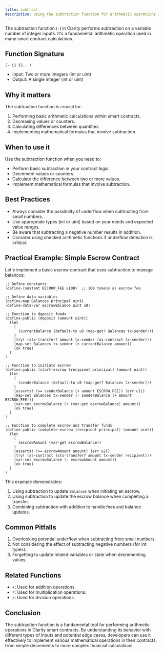 ```yaml
---
title: subtract
description: Using the subtraction function for arithmetic operations in Clarity smart contracts.
---
```


The subtraction function (`-`) in Clarity performs subtraction on a variable number of integer inputs. It's a fundamental arithmetic operation used in many smart contract calculations.

## Function Signature

```clarity
(- i1 i2...)
```

- Input: Two or more integers (int or uint)
- Output: A single integer (int or uint)

## Why it matters

The subtraction function is crucial for:

1. Performing basic arithmetic calculations within smart contracts.
2. Decreasing values or counters.
3. Calculating differences between quantities.
4. Implementing mathematical formulas that involve subtraction.

## When to use it

Use the subtraction function when you need to:

- Perform basic subtraction in your contract logic.
- Decrement values or counters.
- Calculate the difference between two or more values.
- Implement mathematical formulas that involve subtraction.

## Best Practices

- Always consider the possibility of underflow when subtracting from small numbers.
- Use appropriate types (int or uint) based on your needs and expected value ranges.
- Be aware that subtracting a negative number results in addition.
- Consider using checked arithmetic functions if underflow detection is critical.

## Practical Example: Simple Escrow Contract

Let's implement a basic escrow contract that uses subtraction to manage balances:

```clarity
;; Define constants
(define-constant ESCROW_FEE u100)  ;; 100 tokens as escrow fee

;; Define data variables
(define-map Balances principal uint)
(define-data-var escrowBalance uint u0)

;; Function to deposit funds
(define-public (deposit (amount uint))
  (let
    (
      (currentBalance (default-to u0 (map-get? Balances tx-sender)))
    )
    (try! (stx-transfer? amount tx-sender (as-contract tx-sender)))
    (map-set Balances tx-sender (+ currentBalance amount))
    (ok true)
  )
)

;; Function to initiate escrow
(define-public (start-escrow (recipient principal) (amount uint))
  (let
    (
      (senderBalance (default-to u0 (map-get? Balances tx-sender)))
    )
    (asserts! (>= senderBalance (+ amount ESCROW_FEE)) (err u1))
    (map-set Balances tx-sender (- senderBalance (+ amount ESCROW_FEE)))
    (var-set escrowBalance (+ (var-get escrowBalance) amount))
    (ok true)
  )
)

;; Function to complete escrow and transfer funds
(define-public (complete-escrow (recipient principal) (amount uint))
  (let
    (
      (escrowAmount (var-get escrowBalance))
    )
    (asserts! (>= escrowAmount amount) (err u2))
    (try! (as-contract (stx-transfer? amount tx-sender recipient)))
    (var-set escrowBalance (- escrowAmount amount))
    (ok true)
  )
)
```

This example demonstrates:
1. Using subtraction to update `Balances` when initiating an escrow.
2. Using subtraction to update the escrow balance when completing a transfer.
3. Combining subtraction with addition to handle fees and balance updates.

## Common Pitfalls

1. Overlooking potential underflow when subtracting from small numbers.
2. Not considering the effect of subtracting negative numbers (for int types).
3. Forgetting to update related variables or state when decrementing values.

## Related Functions

- `+`: Used for addition operations.
- `*`: Used for multiplication operations.
- `/`: Used for division operations.

## Conclusion

The subtraction function is a fundamental tool for performing arithmetic operations in Clarity smart contracts. By understanding its behavior with different types of inputs and potential edge cases, developers can use it effectively to implement various mathematical operations in their contracts, from simple decrements to more complex financial calculations.
